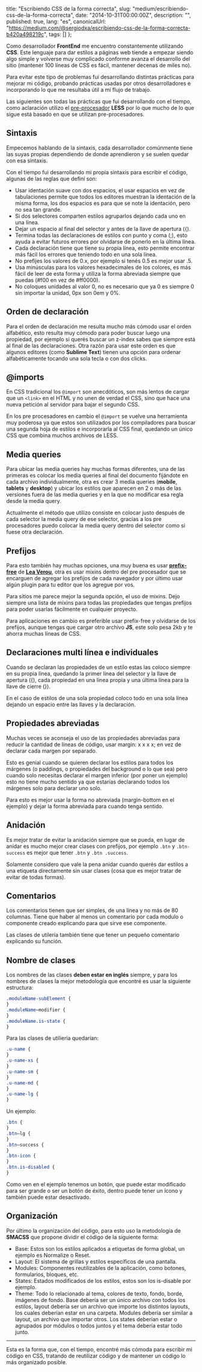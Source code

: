 
  title: "Escribiendo CSS de la forma correcta",
  slug: "medium/escribiendo-css-de-la-forma-correcta",
  date: "2014-10-31T00:00:00Z",
  description: "",
  published: true,
  lang: "es",
  canonicalUrl:
    "https://medium.com/@sergiodxa/escribiendo-css-de-la-forma-correcta-b420a498219c",
  tags: []
};


Como desarrollador **FrontEnd** me encuentro constantemente utilizando **CSS**. Este lenguaje para dar estilos a páginas web tiende a empezar siendo algo simple y volverse muy complicado conforme avanza el desarrollo del sitio (mantener 100 líneas de CSS es fácil, mantener decenas de miles no).

Para evitar este tipo de problemas fui desarrollando distintas prácticas para mejorar mi código, probando prácticas usadas por otros desarrolladores e incorporando lo que me resultaba útil a mi flujo de trabajo.

Las siguientes son todas las prácticas que fui desarrollando con el tiempo, como aclaración utilizo el [pre-procesador](/essays/medium/ventajas-y-desventajas-de-los-pre-procesadores-de-css) **LESS** por lo que mucho de lo que sigue está basado en que se utilizan pre-procesadores.

## Sintaxis

Empecemos hablando de la sintaxis, cada desarrollador comúnmente tiene las suyas propias dependiendo de donde aprendieron y se suelen quedar con esa sintaxis.

Con el tiempo fui desarrollando mi propia sintaxis para escribir el código, algunas de las reglas que definí son:

- Usar identación suave con dos espacios, el usar espacios en vez de tabulaciones permite que todos los editores muestran la identación de la misma forma, los dos espacios es para que se note la identación, pero no sea tan grande.
- Si dos selectores comparten estilos agruparlos dejando cada uno en una línea.
- Dejar un espacio al final del selector y antes de la llave de apertura ({).
- Termina todas las declaraciones de estilos con punto y coma (;), esto ayuda a evitar futuros errores por olvidarse de ponerlo en la última línea.
- Cada declaración tiene que tiene su propia línea, esto permite encontrar más fácil los errores que teniendo todo en una sola línea.
- No prefijes los valores de 0.x, por ejemplo si tenés 0.5 es mejor usar .5.
- Usa minúsculas para los valores hexadecimales de los colores, es más fácil de leer de esta forma y utiliza la forma abreviada siempre que puedas (#f00 en vez de #ff0000).
- No coloques unidades al valor 0, no es necesario que ya 0 es siempre 0 sin importar la unidad, 0px son 0em y 0%.

## Orden de declaración

Para el orden de declaración me resulta mucho más cómodo usar el orden alfabético, esto resulta muy cómodo para poder buscar luego una propiedad, por ejemplo si querés buscar un z-index sabes que siempre está al final de las declaraciones. Otra razón para usar este orden es que algunos editores (como **Sublime Text**) tienen una opción para ordenar alfabéticamente tocando una sola tecla o con dos clicks.

## @imports

En CSS tradicional los `@import` son anecdóticos, son más lentos de cargar que un `<link>` en el HTML y no unen de verdad el CSS, sino que hace una nueva petición al servidor para bajar el segundo CSS.

En los pre procesadores en cambio el `@import` se vuelve una herramienta muy poderosa ya que estos son utilizados por los compiladores para buscar una segunda hoja de estilos e incorporarla al CSS final, quedando un único CSS que combina muchos archivos de LESS.

## Media queries

Para ubicar las media queries hay muchas formas diferentes, una de las primeras es colocar los media queries al final del documento fijándote en cada archivo individualmente, otra es crear 3 media queries (**mobile**, **tablets** y **desktop**) y ubicar los estilos que aparecen en 2 o más de las versiones fuera de las media queries y en la que no modificar esa regla desde la media query.

Actualmente el método que utilizo consiste en colocar justo después de cada selector la media query de ese selector, gracias a los pre procesadores puedo colocar la media query dentro del selector como si fuese otra declaración.

## Prefijos

Para esto también hay muchas opciones, una muy buena es usar [**prefix-free**](http://leaverou.github.io/prefixfree/) de [**Lea Verou**](http://lea.verou.me/), otra es usar mixins dentro del pre procesador que se encarguen de agregar los prefijos de cada navegador y por último usar algún plugin para tu editor que los agregue por vos.

Para sitios me parece mejor la segunda opción, el uso de mixins. Dejo siempre una lista de mixins para todas las propiedades que tengas prefijos para poder usarlas fácilmente en cualquier proyecto.

Para aplicaciones en cambio es preferible usar prefix-free y olvidarse de los prefijos, aunque tengas que cargar otro archivo **JS**, este solo pesa 2kb y te ahorra muchas líneas de CSS.

## Declaraciones multi línea e individuales

Cuando se declaran las propiedades de un estilo estas las coloco siempre en su propia línea, quedando la primer línea del selector y la llave de apertura ({), cada propiedad en una línea propia y una última línea para la llave de cierre (}).

En el caso de estilos de una sola propiedad coloco todo en una sola línea dejando un espacio entre las llaves y la declaración.

## Propiedades abreviadas

Muchas veces se aconseja el uso de las propiedades abreviadas para reducir la cantidad de líneas de código, usar margin: x x x x; en vez de declarar cada margen por separado.

Esto es genial cuando se quieren declarar los estilos para todos los márgenes (o paddings, o propiedades del background o lo que sea) pero cuando solo necesitas declarar el margen inferior (por poner un ejemplo) esto no tiene mucho sentido ya que estarías declarando todos los márgenes solo para declarar uno solo.

Para esto es mejor usar la forma no abreviada (margin-bottom en el ejemplo) y dejar la forma abreviada para cuando tenga sentido.

## Anidación

Es mejor tratar de evitar la anidación siempre que se pueda, en lugar de anidar es mucho mejor crear clases con prefijos, por ejemplo `.btn` y `.btn-success` es mejor que tener `.btn` y `.btn .success`.

Solamente considero que vale la pena anidar cuando querés dar estilos a una etiqueta directamente sin usar clases (cosa que es mejor tratar de evitar de todas formas).

## Comentarios

Los comentarios tienen que ser simples, de una línea y no más de 80 columnas. Tiene que haber al menos un comentario por cada modulo o componente creado explicando para que sirve ese componente.

Las clases de utilería también tiene que tener un pequeño comentario explicando su función.

## Nombre de clases

Los nombres de las clases **deben estar en inglés** siempre, y para los nombres de clases la mejor metodología que encontré es usar la siguiente estructura:

```css
.moduleName-subElement {
}
.moduleName—modifier {
}
.moduleName.is-state {
}
```

Para las clases de utiliería quedarían:

```css
.u-name {
}
.u-name-xs {
}
.u-name-sm {
}
.u-name-md {
}
.u-name-lg {
}
```

Un ejemplo:

```css
.btn {
}
.btn—lg {
}
.btn—success {
}
.btn-icon {
}
.btn.is-disabled {
}
```

Como ven en el ejemplo tenemos un botón, que puede estar modificado para ser grande o ser un botón de éxito, dentro puede tener un ícono y también puede estar desactivado.

## Organización

Por último la organización del código, para esto uso la metodología de **SMACSS** que propone dividir el código de la siguiente forma:

- Base: Estos son los estilos aplicados a etiquetas de forma global, un ejemplo es Normalize o Reset.
- Layout: El sistema de grillas y estilos específicos de una pantalla.
- Modules: Componentes reutilizables de la aplicación, como botones, formularios, bloques, etc.
- States: Estados modificados de los estilos, estos son los is-disable por ejemplo.
- Theme: Todo lo relacionado al tema, colores de texto, fondo, borde, imágenes de fondo.
  Base debería ser un único archivo con todos los estilos, layout debería ser un archivo que importe los distintos layouts, los cuales deberían estar en una carpeta. Modules debería ser similar a layout, un archivo que importar otros. Los states deberían estar o agrupados por módulos o todos juntos y el tema debería estar todo junto.

---

Esta es la forma que, con el tiempo, encontré más cómoda para escribir mi código en CSS, tratando de reutilizar código y de mantener un código lo más organizado posible.
